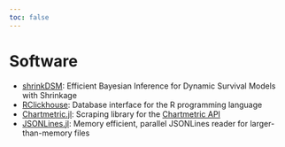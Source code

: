```yaml
---
toc: false
---
```

# Software

- [shrinkDSM](https://cran.r-project.org/package=shrinkDSM): Efficient Bayesian Inference for Dynamic Survival Models with Shrinkage
- [RClickhouse](https://cran.r-project.org/package=RClickhouse): Database interface for the R programming language
- [Chartmetric.jl](https://github.com/dwinkler1/Chartmetric.jl): Scraping library for the [Chartmetric API](https://api.chartmetric.com/apidoc/)
- [JSONLines.jl](https://github.com/dwinkler1/JSONLines.jl): Memory efficient, parallel JSONLines reader for larger-than-memory files
